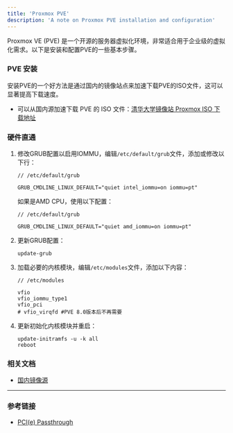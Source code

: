 ```yaml
---
title: 'Proxmox PVE'
description: 'A note on Proxmox PVE installation and configuration'
---
```



Proxmox VE (PVE) 是一个开源的服务器虚拟化环境，非常适合用于企业级的虚拟化需求。以下是安装和配置PVE的一些基本步骤。

### PVE 安装

安装PVE的一个好方法是通过国内的镜像站点来加速下载PVE的ISO文件，这可以显著提高下载速度。

- 可以从国内源加速下载 PVE 的 ISO 文件：[清华大学镜像站 Proxmox ISO 下载地址](https://mirrors.tuna.tsinghua.edu.cn/proxmox/iso/)

### 硬件直通

1. 修改GRUB配置以启用IOMMU，编辑`/etc/default/grub`文件，添加或修改以下行：

    ```shell
    // /etc/default/grub

    GRUB_CMDLINE_LINUX_DEFAULT="quiet intel_iommu=on iommu=pt"
    ```

   如果是AMD CPU，使用以下配置：

    ```shell
    // /etc/default/grub

    GRUB_CMDLINE_LINUX_DEFAULT="quiet amd_iommu=on iommu=pt"
    ```

2. 更新GRUB配置：

    ```shell frame="none"
    update-grub
    ```

3. 加载必要的内核模块，编辑`/etc/modules`文件，添加以下内容：

    ```plaintext
    // /etc/modules

    vfio
    vfio_iommu_type1
    vfio_pci
    # vfio_virqfd #PVE 8.0版本后不再需要
    ```

4. 更新初始化内核模块并重启：

    ```shell frame="none"
    update-initramfs -u -k all
    reboot
    ```

### 相关文档

- [国内镜像源](mirror-source)

---

### 参考链接

- [PCI(e) Passthrough](https://pve.proxmox.com/wiki/PCI(e)_Passthrough)